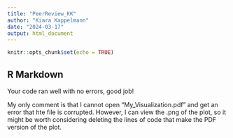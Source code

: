 ```yaml
---
title: "PeerReview_KK"
author: "Kiara Kappelmann"
date: "2024-03-17"
output: html_document
---
```


```r
knitr::opts_chunk$set(echo = TRUE)
```

## R Markdown

Your code ran well with no errors, good job!

My only comment is that I cannot open "My_Visualization.pdf" and get an error that hte file is corrupted. However, I can view the .png of the plot, so it might be worth considering deleting the lines of code that make the PDF version of the plot.


